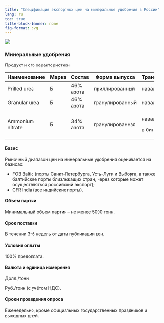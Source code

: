 ```yaml
---
title: "Спецификация экспортных цен на минеральные удобрения в России"
lang: ru
toc: true
title-block-banner: none
fig-format: svg
---
```


![](../images/icon-agro.svg)

### Минеральные удобрения

Продукт и его характеристики

+------------------+------------+------------+-----------------+-----------------+
| Наименование     | Марка      | Состав     | Форма выпуска   | Транспортировка |
+==================+============+============+=================+=================+
| Prilled urea     | Б          | 46% азота  | приллированный  | навалом         |
+------------------+------------+------------+-----------------+-----------------+
| Granular urea    | Б          | 46% азота  | гранулированный | навалом         |
+------------------+------------+------------+-----------------+-----------------+
| Ammonium nitrate | Б          | 34% азота  | гранулированная | навалом,        |
|                  |            |            |                 |                 |
|                  |            |            |                 | в биг-бэгах     |
+------------------+------------+------------+-----------------+-----------------+

#### Базис

Рыночный диапазон цен на минеральные удобрения оценивается на базисах:

-   FOB Baltic (порты Санкт-Петербурга, Усть-Луги и Выборга, а также балтийские порты близлежащих стран, через которые может осуществляться российский экспорт);
-   СFR India (все индийские порты).

#### Объем партии

Минимальный объем партии – не менее 5000 тонн.

#### Срок поставки

В течении 3-6 недель от даты публикации цен.

#### Условия оплаты

100% предоплата.

#### Валюта и единица измерения

Долл./тонн

Руб./тонн (с учётом НДС).

#### Сроки проведения опроса

Еженедельно, кроме официальных государственных праздников и выходных дней.
